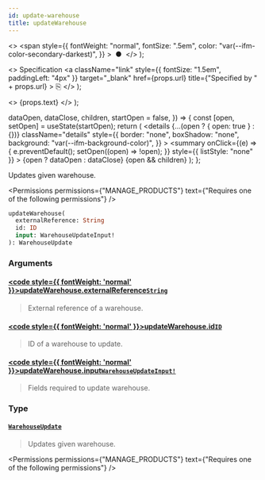 ```yaml
---
id: update-warehouse
title: updateWarehouse
---
```


  <>
    <span
      style={{
        fontWeight: "normal",
        fontSize: ".5em",
        color: "var(--ifm-color-secondary-darkest)",
      }}
    >
      &nbsp;●&nbsp;
    </span>
  </>
);

  <>
    Specification
    <a
      className="link"
      style={{ fontSize: "1.5em", paddingLeft: "4px" }}
      target="\_blank"
      href={props.url}
      title={"Specified by " + props.url}
    >
      ⎘
    </a>
  </>
);

  <>
    <span className={props.class}>{props.text}</span>
  </>
);


  dataOpen,
  dataClose,
  children,
  startOpen = false,
}) => {
  const [open, setOpen] = useState(startOpen);
  return (
    <details
      {...(open ? { open: true } : {})}
      className="details"
      style={{
        border: "none",
        boxShadow: "none",
        background: "var(--ifm-background-color)",
      }}
    >
      <summary
        onClick={(e) => {
          e.preventDefault();
          setOpen((open) => !open);
        }}
        style={{ listStyle: "none" }}
      >
        {open ? dataOpen : dataClose}
      </summary>
      {open && children}
    </details>
  );
};

Updates given warehouse.

<Permissions
  permissions={"MANAGE_PRODUCTS"}
  text={"Requires one of the following permissions"}
/>

```graphql
updateWarehouse(
  externalReference: String
  id: ID
  input: WarehouseUpdateInput!
): WarehouseUpdate
```

### Arguments

#### [<code style={{ fontWeight: 'normal' }}>updateWarehouse.<b>externalReference</b></code>](#)<Bullet />[`String`](../../../api-reference/miscellaneous/scalars/string) <Badge class="badge badge--secondary" text="scalar"/> <Badge class="badge badge--secondary" text="miscellaneous"/>

> External reference of a warehouse.
>
> <Badge
>   text="Added in Saleor 3.16"
>   class="badge badge--secondary margin-bottom--sm"
> />

#### [<code style={{ fontWeight: 'normal' }}>updateWarehouse.<b>id</b></code>](#)<Bullet />[`ID`](../../../api-reference/miscellaneous/scalars/id) <Badge class="badge badge--secondary" text="scalar"/> <Badge class="badge badge--secondary" text="miscellaneous"/>

> ID of a warehouse to update.

#### [<code style={{ fontWeight: 'normal' }}>updateWarehouse.<b>input</b></code>](#)<Bullet />[`WarehouseUpdateInput!`](../../../api-reference/products/inputs/warehouse-update-input) <Badge class="badge badge--secondary" text="non-null"/> <Badge class="badge badge--secondary" text="input"/> <Badge class="badge badge--secondary" text="products"/>

> Fields required to update warehouse.

### Type

#### [`WarehouseUpdate`](../../../api-reference/products/objects/warehouse-update) <Badge class="badge badge--secondary" text="object"/> <Badge class="badge badge--secondary" text="products"/>

> Updates given warehouse.

<Permissions
  permissions={"MANAGE_PRODUCTS"}
  text={"Requires one of the following permissions"}
/>


